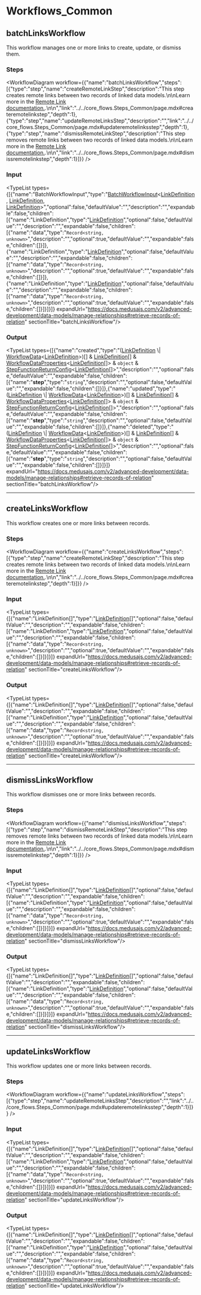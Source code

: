 
# Workflows\_Common

## batchLinksWorkflow

This workflow manages one or more links to create, update, or dismiss them.

### Steps

<WorkflowDiagram workflow={{"name":"batchLinksWorkflow","steps":[{"type":"step","name":"createRemoteLinkStep","description":"This step creates remote links between two records of linked data models.\n\nLearn more in the [Remote Link documentation.](https://docs.medusajs.com/v2/advanced-development/modules/remote-link#create-link).\n\n","link":"../../core_flows.Steps_Common/page.mdx#createremotelinkstep","depth":1},{"type":"step","name":"updateRemoteLinksStep","description":"","link":"../../core_flows.Steps_Common/page.mdx#updateremotelinksstep","depth":1},{"type":"step","name":"dismissRemoteLinkStep","description":"This step removes remote links between two records of linked data models.\n\nLearn more in the [Remote Link documentation.](https://docs.medusajs.com/v2/advanced-development/modules/remote-link#dismiss-link).\n\n","link":"../../core_flows.Steps_Common/page.mdx#dismissremotelinkstep","depth":1}]}} />

### Input

<TypeList types={[{"name":"BatchWorkflowInput","type":"[BatchWorkflowInput](../../../types/CommonTypes/types/types.CommonTypes.BatchWorkflowInput/page.mdx)&#60;[LinkDefinition](../../../types/ModulesSdkTypes/types/types.ModulesSdkTypes.LinkDefinition/page.mdx), [LinkDefinition](../../../types/ModulesSdkTypes/types/types.ModulesSdkTypes.LinkDefinition/page.mdx), [LinkDefinition](../../../types/ModulesSdkTypes/types/types.ModulesSdkTypes.LinkDefinition/page.mdx)&#62;","optional":false,"defaultValue":"","description":"","expandable":false,"children":[{"name":"LinkDefinition","type":"[LinkDefinition](../../../types/ModulesSdkTypes/types/types.ModulesSdkTypes.LinkDefinition/page.mdx)","optional":false,"defaultValue":"","description":"","expandable":false,"children":[{"name":"data","type":"`Record<string, unknown>`","description":"","optional":true,"defaultValue":"","expandable":false,"children":[]}]},{"name":"LinkDefinition","type":"[LinkDefinition](../../../types/ModulesSdkTypes/types/types.ModulesSdkTypes.LinkDefinition/page.mdx)","optional":false,"defaultValue":"","description":"","expandable":false,"children":[{"name":"data","type":"`Record<string, unknown>`","description":"","optional":true,"defaultValue":"","expandable":false,"children":[]}]},{"name":"LinkDefinition","type":"[LinkDefinition](../../../types/ModulesSdkTypes/types/types.ModulesSdkTypes.LinkDefinition/page.mdx)","optional":false,"defaultValue":"","description":"","expandable":false,"children":[{"name":"data","type":"`Record<string, unknown>`","description":"","optional":true,"defaultValue":"","expandable":false,"children":[]}]}]}]} expandUrl="https://docs.medusajs.com/v2/advanced-development/data-models/manage-relationships#retrieve-records-of-relation" sectionTitle="batchLinksWorkflow"/>

### Output

<TypeList types={[{"name":"created","type":"([LinkDefinition](../../../types/ModulesSdkTypes/types/types.ModulesSdkTypes.LinkDefinition/page.mdx) \\| [WorkflowData](../../../workflows/types/workflows.WorkflowData/page.mdx)&#60;[LinkDefinition](../../../types/ModulesSdkTypes/types/types.ModulesSdkTypes.LinkDefinition/page.mdx)&#62;)[] & [LinkDefinition](../../../types/ModulesSdkTypes/types/types.ModulesSdkTypes.LinkDefinition/page.mdx)[] & [WorkflowDataProperties](../../../workflows/types/workflows.WorkflowDataProperties/page.mdx)&#60;[LinkDefinition](../../../types/ModulesSdkTypes/types/types.ModulesSdkTypes.LinkDefinition/page.mdx)[]&#62; & `object` & [StepFunctionReturnConfig](../../../workflows/types/workflows.StepFunctionReturnConfig/page.mdx)&#60;[LinkDefinition](../../../types/ModulesSdkTypes/types/types.ModulesSdkTypes.LinkDefinition/page.mdx)[]&#62;","description":"","optional":false,"defaultValue":"","expandable":false,"children":[{"name":"__step__","type":"`string`","description":"","optional":false,"defaultValue":"","expandable":false,"children":[]}]},{"name":"updated","type":"([LinkDefinition](../../../types/ModulesSdkTypes/types/types.ModulesSdkTypes.LinkDefinition/page.mdx) \\| [WorkflowData](../../../workflows/types/workflows.WorkflowData/page.mdx)&#60;[LinkDefinition](../../../types/ModulesSdkTypes/types/types.ModulesSdkTypes.LinkDefinition/page.mdx)&#62;)[] & [LinkDefinition](../../../types/ModulesSdkTypes/types/types.ModulesSdkTypes.LinkDefinition/page.mdx)[] & [WorkflowDataProperties](../../../workflows/types/workflows.WorkflowDataProperties/page.mdx)&#60;[LinkDefinition](../../../types/ModulesSdkTypes/types/types.ModulesSdkTypes.LinkDefinition/page.mdx)[]&#62; & `object` & [StepFunctionReturnConfig](../../../workflows/types/workflows.StepFunctionReturnConfig/page.mdx)&#60;[LinkDefinition](../../../types/ModulesSdkTypes/types/types.ModulesSdkTypes.LinkDefinition/page.mdx)[]&#62;","description":"","optional":false,"defaultValue":"","expandable":false,"children":[{"name":"__step__","type":"`string`","description":"","optional":false,"defaultValue":"","expandable":false,"children":[]}]},{"name":"deleted","type":"([LinkDefinition](../../../types/ModulesSdkTypes/types/types.ModulesSdkTypes.LinkDefinition/page.mdx) \\| [WorkflowData](../../../workflows/types/workflows.WorkflowData/page.mdx)&#60;[LinkDefinition](../../../types/ModulesSdkTypes/types/types.ModulesSdkTypes.LinkDefinition/page.mdx)&#62;)[] & [LinkDefinition](../../../types/ModulesSdkTypes/types/types.ModulesSdkTypes.LinkDefinition/page.mdx)[] & [WorkflowDataProperties](../../../workflows/types/workflows.WorkflowDataProperties/page.mdx)&#60;[LinkDefinition](../../../types/ModulesSdkTypes/types/types.ModulesSdkTypes.LinkDefinition/page.mdx)[]&#62; & `object` & [StepFunctionReturnConfig](../../../workflows/types/workflows.StepFunctionReturnConfig/page.mdx)&#60;[LinkDefinition](../../../types/ModulesSdkTypes/types/types.ModulesSdkTypes.LinkDefinition/page.mdx)[]&#62;","description":"","optional":false,"defaultValue":"","expandable":false,"children":[{"name":"__step__","type":"`string`","description":"","optional":false,"defaultValue":"","expandable":false,"children":[]}]}]} expandUrl="https://docs.medusajs.com/v2/advanced-development/data-models/manage-relationships#retrieve-records-of-relation" sectionTitle="batchLinksWorkflow"/>

___

## createLinksWorkflow

This workflow creates one or more links between records.

### Steps

<WorkflowDiagram workflow={{"name":"createLinksWorkflow","steps":[{"type":"step","name":"createRemoteLinkStep","description":"This step creates remote links between two records of linked data models.\n\nLearn more in the [Remote Link documentation.](https://docs.medusajs.com/v2/advanced-development/modules/remote-link#create-link).\n\n","link":"../../core_flows.Steps_Common/page.mdx#createremotelinkstep","depth":1}]}} />

### Input

<TypeList types={[{"name":"LinkDefinition[]","type":"[LinkDefinition](../../../types/ModulesSdkTypes/types/types.ModulesSdkTypes.LinkDefinition/page.mdx)[]","optional":false,"defaultValue":"","description":"","expandable":false,"children":[{"name":"LinkDefinition","type":"[LinkDefinition](../../../types/ModulesSdkTypes/types/types.ModulesSdkTypes.LinkDefinition/page.mdx)","optional":false,"defaultValue":"","description":"","expandable":false,"children":[{"name":"data","type":"`Record<string, unknown>`","description":"","optional":true,"defaultValue":"","expandable":false,"children":[]}]}]}]} expandUrl="https://docs.medusajs.com/v2/advanced-development/data-models/manage-relationships#retrieve-records-of-relation" sectionTitle="createLinksWorkflow"/>

### Output

<TypeList types={[{"name":"LinkDefinition[]","type":"[LinkDefinition](../../../types/ModulesSdkTypes/types/types.ModulesSdkTypes.LinkDefinition/page.mdx)[]","optional":false,"defaultValue":"","description":"","expandable":false,"children":[{"name":"LinkDefinition","type":"[LinkDefinition](../../../types/ModulesSdkTypes/types/types.ModulesSdkTypes.LinkDefinition/page.mdx)","optional":false,"defaultValue":"","description":"","expandable":false,"children":[{"name":"data","type":"`Record<string, unknown>`","description":"","optional":true,"defaultValue":"","expandable":false,"children":[]}]}]}]} expandUrl="https://docs.medusajs.com/v2/advanced-development/data-models/manage-relationships#retrieve-records-of-relation" sectionTitle="createLinksWorkflow"/>

___

## dismissLinksWorkflow

This workflow dismisses one or more links between records.

### Steps

<WorkflowDiagram workflow={{"name":"dismissLinksWorkflow","steps":[{"type":"step","name":"dismissRemoteLinkStep","description":"This step removes remote links between two records of linked data models.\n\nLearn more in the [Remote Link documentation.](https://docs.medusajs.com/v2/advanced-development/modules/remote-link#dismiss-link).\n\n","link":"../../core_flows.Steps_Common/page.mdx#dismissremotelinkstep","depth":1}]}} />

### Input

<TypeList types={[{"name":"LinkDefinition[]","type":"[LinkDefinition](../../../types/ModulesSdkTypes/types/types.ModulesSdkTypes.LinkDefinition/page.mdx)[]","optional":false,"defaultValue":"","description":"","expandable":false,"children":[{"name":"LinkDefinition","type":"[LinkDefinition](../../../types/ModulesSdkTypes/types/types.ModulesSdkTypes.LinkDefinition/page.mdx)","optional":false,"defaultValue":"","description":"","expandable":false,"children":[{"name":"data","type":"`Record<string, unknown>`","description":"","optional":true,"defaultValue":"","expandable":false,"children":[]}]}]}]} expandUrl="https://docs.medusajs.com/v2/advanced-development/data-models/manage-relationships#retrieve-records-of-relation" sectionTitle="dismissLinksWorkflow"/>

### Output

<TypeList types={[{"name":"LinkDefinition[]","type":"[LinkDefinition](../../../types/ModulesSdkTypes/types/types.ModulesSdkTypes.LinkDefinition/page.mdx)[]","optional":false,"defaultValue":"","description":"","expandable":false,"children":[{"name":"LinkDefinition","type":"[LinkDefinition](../../../types/ModulesSdkTypes/types/types.ModulesSdkTypes.LinkDefinition/page.mdx)","optional":false,"defaultValue":"","description":"","expandable":false,"children":[{"name":"data","type":"`Record<string, unknown>`","description":"","optional":true,"defaultValue":"","expandable":false,"children":[]}]}]}]} expandUrl="https://docs.medusajs.com/v2/advanced-development/data-models/manage-relationships#retrieve-records-of-relation" sectionTitle="dismissLinksWorkflow"/>

___

## updateLinksWorkflow

This workflow updates one or more links between records.

### Steps

<WorkflowDiagram workflow={{"name":"updateLinksWorkflow","steps":[{"type":"step","name":"updateRemoteLinksStep","description":"","link":"../../core_flows.Steps_Common/page.mdx#updateremotelinksstep","depth":1}]}} />

### Input

<TypeList types={[{"name":"LinkDefinition[]","type":"[LinkDefinition](../../../types/ModulesSdkTypes/types/types.ModulesSdkTypes.LinkDefinition/page.mdx)[]","optional":false,"defaultValue":"","description":"","expandable":false,"children":[{"name":"LinkDefinition","type":"[LinkDefinition](../../../types/ModulesSdkTypes/types/types.ModulesSdkTypes.LinkDefinition/page.mdx)","optional":false,"defaultValue":"","description":"","expandable":false,"children":[{"name":"data","type":"`Record<string, unknown>`","description":"","optional":true,"defaultValue":"","expandable":false,"children":[]}]}]}]} expandUrl="https://docs.medusajs.com/v2/advanced-development/data-models/manage-relationships#retrieve-records-of-relation" sectionTitle="updateLinksWorkflow"/>

### Output

<TypeList types={[{"name":"LinkDefinition[]","type":"[LinkDefinition](../../../types/ModulesSdkTypes/types/types.ModulesSdkTypes.LinkDefinition/page.mdx)[]","optional":false,"defaultValue":"","description":"","expandable":false,"children":[{"name":"LinkDefinition","type":"[LinkDefinition](../../../types/ModulesSdkTypes/types/types.ModulesSdkTypes.LinkDefinition/page.mdx)","optional":false,"defaultValue":"","description":"","expandable":false,"children":[{"name":"data","type":"`Record<string, unknown>`","description":"","optional":true,"defaultValue":"","expandable":false,"children":[]}]}]}]} expandUrl="https://docs.medusajs.com/v2/advanced-development/data-models/manage-relationships#retrieve-records-of-relation" sectionTitle="updateLinksWorkflow"/>
